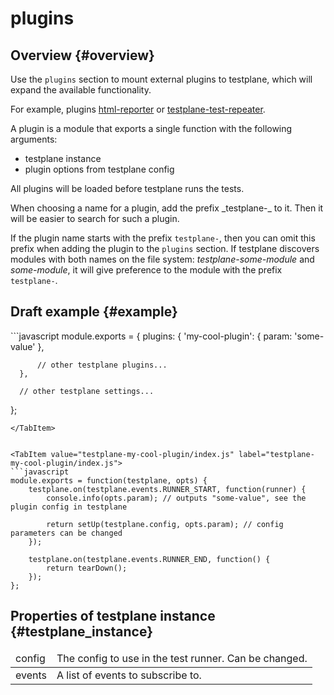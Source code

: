 

# plugins

## Overview {#overview}

Use the `plugins` section to mount external plugins to testplane, which will expand the available functionality.

For example, plugins [html-reporter][html-reporter] or [testplane-test-repeater][testplane-test-repeater].

A plugin is a module that exports a single function with the following arguments:

-   testplane instance
-   plugin options from testplane config

All plugins will be loaded before testplane runs the tests.

<Admonition type="tip">
    When choosing a name for a plugin, add the prefix _testplane-_ to it. Then it will be easier to
    search for such a plugin.
</Admonition>

If the plugin name starts with the prefix `testplane-`, then you can omit this prefix when adding the plugin to the `plugins` section. If testplane discovers modules with both names on the file system: _testplane-some-module_ and _some-module_, it will give preference to the module with the prefix `testplane-`.

## Draft example {#example}

<Tabs>
<TabItem value=".testplane.conf.js" label=".testplane.conf.js">
```javascript
  module.exports = {
      plugins: {
          'my-cool-plugin': {
              param: 'some-value'
          },

          // other testplane plugins...
      },

      // other testplane settings...

};

````
</TabItem>


<TabItem value="testplane-my-cool-plugin/index.js" label="testplane-my-cool-plugin/index.js">
```javascript
module.exports = function(testplane, opts) {
    testplane.on(testplane.events.RUNNER_START, function(runner) {
        console.info(opts.param); // outputs "some-value", see the plugin config in testplane

        return setUp(testplane.config, opts.param); // config parameters can be changed
    });

    testplane.on(testplane.events.RUNNER_END, function() {
        return tearDown();
    });
};
````

</TabItem>

</Tabs>

## Properties of testplane instance {#testplane_instance}

<table>
<thead>
<tr><td>config</td><td>The config to use in the test runner. Can be changed.</td></tr>
</thead>
<tbody>
<tr><td>events</td><td>A list of events to subscribe to.</td></tr>

</tbody>
</table>

[html-reporter]: ../html-reporter/html-reporter-setup
[testplane-test-repeater]: ../plugins/testplane-test-repeater
